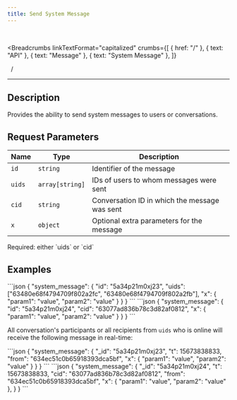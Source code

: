 ```yaml
---
title: Send System Message
---
```


<br />



<Breadcrumbs
  linkTextFormat="capitalized"
  crumbs={[
    { href: "/" },
    { text: "API" },
    { text: "Message" },
    { text: "System Message" },
  ]}
>
  <Icon slot="index" name="seti:powershell" />
  <span slot="separator">&nbsp;&nbsp;/&nbsp;</span>
</Breadcrumbs>

---


## Description

> <Badge text="wss" variant="tip" size="large" />
> <Badge text="system_message" size="large" />

Provides the ability to send system messages to users or conversations.

## Request Parameters

| Name   | Type            | Description                                   |
| ------ | --------------- | --------------------------------------------- |
| `id`   | `string`        | Identifier of the message                     |
| `uids` | `array[string]` | IDs of users to whom messages were sent       |
| `cid`  | `string`        | Conversation ID in which the message was sent |
| `x`    | `object`        | Optional extra parameters for the message     |

<Aside type="caution" title="Important">
  Required: either `uids` or `cid`
</Aside>

## Examples

<Tabs>
  <TabItem label="Request (uids)">
```json
{
  "system_message": {
    "id": "5а34p21m0xj23",
    "uids": ["63480e68f4794709f802a2fc", "63480e68f4794709f802a2fb"],
    "x": {
      "param1": "value",
      "param2": "value"
    }
  }
}
```
  </TabItem>  
  <TabItem label="Request (cid)">
```json
{
  "system_message": {
    "id": "5а34p21m0xj24",
    "cid": "63077ad836b78c3d82af0812",
    "x": {
      "param1": "value",
      "param2": "value"
    }
  }
}
```
  </TabItem>  
</Tabs>

All conversation's participants or all recipients from `uids` who is online will receive the following message in real-time:

<Tabs>
  <TabItem label="Event (uids)">
```json
{
  "system_message": {
    "_id": "5а34p21m0xj23",
    "t": 15673838833,
    "from": "634ec51c0b65918393dca5bf",
    "x": {
      "param1": "value",
      "param2": "value"
    }
  }
}
```
  </TabItem>  
  <TabItem label="Event (cid)">
```json
{
  "system_message": {
    "_id": "5а34p21m0xj24",
    "t": 15673838833,
    "cid": "63077ad836b78c3d82af0812",
    "from": "634ec51c0b65918393dca5bf",
    "x": {
      "param1": "value",
      "param2": "value"
    },
  }
}
```
  </TabItem>  
</Tabs>

<script
  src="https://giscus.app/client.js"
  data-repo="Oleksandr1414/cathedra-slytherin"
  data-repo-id="R_kgDOI8uafg"
  data-category="[ВВЕДІТЬ CATEGORY NAME]"
  data-category-id="[ВВЕДІТЬ CATEGORY ID]"
  data-mapping="pathname"
  data-strict="0"
  data-reactions-enabled="1"
  data-emit-metadata="0"
  data-input-position="bottom"
  data-theme="preferred_color_scheme"
  data-lang="uk"
  crossorigin="anonymous"
  async
></script>
